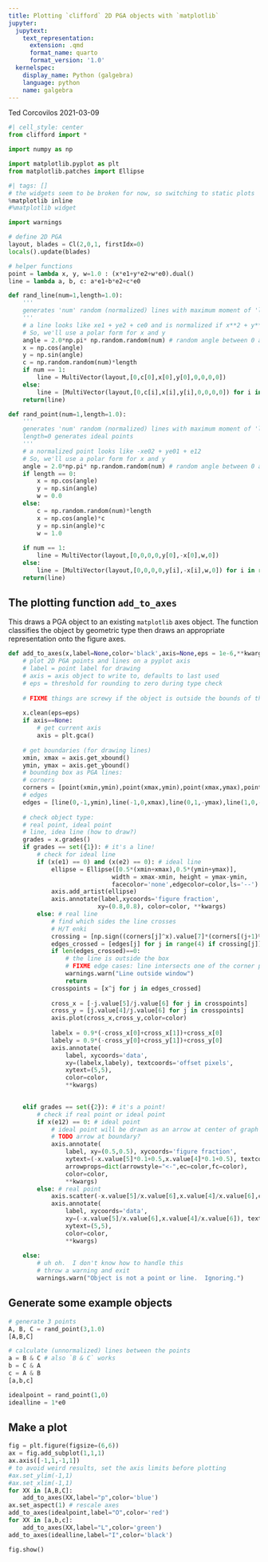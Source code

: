 ```yaml
---
title: Plotting `clifford` 2D PGA objects with `matplotlib`
jupyter:
  jupytext:
    text_representation:
      extension: .qmd
      format_name: quarto
      format_version: '1.0'
  kernelspec:
    display_name: Python (galgebra)
    language: python
    name: galgebra
---
```


Ted Corcovilos
2021-03-09

```python
#| cell_style: center
from clifford import *
```

```python
import numpy as np
```

```python
import matplotlib.pyplot as plt
from matplotlib.patches import Ellipse
```

```python
#| tags: []
# the widgets seem to be broken for now, so switching to static plots
%matplotlib inline
#%matplotlib widget
```

```python
import warnings
```

```python
# define 2D PGA
layout, blades = Cl(2,0,1, firstIdx=0)
locals().update(blades)
```

```python
# helper functions
point = lambda x, y, w=1.0 : (x*e1+y*e2+w*e0).dual()
line = lambda a, b, c: a*e1+b*e2+c*e0
```

```python
def rand_line(num=1,length=1.0):
    '''
    generates 'num' random (normalized) lines with maximum moment of 'length'
    '''
    # a line looks like xe1 + ye2 + ce0 and is normalized if x**2 + y**2 = 1
    # So, we'll use a polar form for x and y
    angle = 2.0*np.pi* np.random.random(num) # random angle between 0 and 2pi radians
    x = np.cos(angle)
    y = np.sin(angle)
    c = np.random.random(num)*length
    if num == 1:
        line = MultiVector(layout,[0,c[0],x[0],y[0],0,0,0,0])
    else:
        line = [MultiVector(layout,[0,c[i],x[i],y[i],0,0,0,0]) for i in range(num)]
    return(line)
```

```python
def rand_point(num=1,length=1.0):
    '''
    generates 'num' random (normalized) lines with maximum moment of 'length'.
    length=0 generates ideal points
    '''
    # a normalized point looks like -xe02 + ye01 + e12 
    # So, we'll use a polar form for x and y
    angle = 2.0*np.pi* np.random.random(num) # random angle between 0 and 2pi radians
    if length == 0:
        x = np.cos(angle)
        y = np.sin(angle)
        w = 0.0
    else:    
        c = np.random.random(num)*length
        x = np.cos(angle)*c
        y = np.sin(angle)*c
        w = 1.0
        
    if num == 1:
        line = MultiVector(layout,[0,0,0,0,y[0],-x[0],w,0])
    else:
        line = [MultiVector(layout,[0,0,0,0,y[i],-x[i],w,0]) for i in range(num)]
    return(line)
```

## The plotting function `add_to_axes`
This draws a PGA object to an existing `matplotlib` axes object. The function classifies the object by geometric type then draws an appropriate representation onto the figure axes.

```python
def add_to_axes(x,label=None,color='black',axis=None,eps = 1e-6,**kwargs):
    # plot 2D PGA points and lines on a pyplot axis
    # label = point label for drawing
    # axis = axis object to write to, defaults to last used
    # eps = threshold for rounding to zero during type check
    
    # FIXME things are screwy if the object is outside the bounds of the figure
    
    x.clean(eps=eps)
    if axis==None:
        # get current axis
        axis = plt.gca()
    
    # get boundaries (for drawing lines)
    xmin, xmax = axis.get_xbound()
    ymin, ymax = axis.get_ybound()
    # bounding box as PGA lines:
    # corners
    corners = [point(xmin,ymin),point(xmax,ymin),point(xmax,ymax),point(xmin,ymax)]
    # edges 
    edges = [line(0,-1,ymin),line(-1,0,xmax),line(0,1,-ymax),line(1,0,-xmin)]
    
    # check object type:
    # real point, ideal point
    # line, idea line (how to draw?)
    grades = x.grades()
    if grades == set({1}): # it's a line!
        # check for ideal line
        if (x(e1) == 0) and (x(e2) == 0): # ideal line
            ellipse = Ellipse([0.5*(xmin+xmax),0.5*(ymin+ymax)],
                             width = xmax-xmin, height = ymax-ymin,
                             facecolor='none',edgecolor=color,ls='--')
            axis.add_artist(ellipse)
            axis.annotate(label,xycoords='figure fraction',
                         xy=(0.8,0.8), color=color, **kwargs)
        else: # real line
            # find which sides the line crosses
            # H/T enki
            crossing = [np.sign((corners[j]^x).value[7]*(corners[(j+1)%4]^x).value[7])==-1 for j in range(4)]
            edges_crossed = [edges[j] for j in range(4) if crossing[j]]
            if len(edges_crossed)==0:
                # the line is outside the box
                # FIXME edge cases: line intersects one of the corner points
                warnings.warn("Line outside window")
                return
            crosspoints = [x^j for j in edges_crossed]
            
            cross_x = [-j.value[5]/j.value[6] for j in crosspoints]
            cross_y = [j.value[4]/j.value[6] for j in crosspoints]
            axis.plot(cross_x,cross_y,color=color)
            
            labelx = 0.9*(-cross_x[0]+cross_x[1])+cross_x[0]
            labely = 0.9*(-cross_y[0]+cross_y[1])+cross_y[0]
            axis.annotate(
                label, xycoords='data',
                xy=(labelx,labely), textcoords='offset pixels',
                xytext=(5,5),
                color=color,
                **kwargs)
            

    elif grades == set({2}): # it's a point!
        # check if real point or ideal point
        if x(e12) == 0: # ideal point
            # ideal point will be drawn as an arrow at center of graph
            # TODO arrow at boundary?
            axis.annotate(
                label, xy=(0.5,0.5), xycoords='figure fraction',
                xytext=(-x.value[5]*0.1+0.5,x.value[4]*0.1+0.5), textcoords='figure fraction',
                arrowprops=dict(arrowstyle="<-",ec=color,fc=color),
                color=color,
                **kwargs)
        else: # real point
            axis.scatter(-x.value[5]/x.value[6],x.value[4]/x.value[6],color=color,**kwargs)
            axis.annotate(
                label, xycoords='data',
                xy=(-x.value[5]/x.value[6],x.value[4]/x.value[6]), textcoords='offset pixels',
                xytext=(5,5),
                color=color,
                **kwargs)
           
    else:
        # uh oh.  I don't know how to handle this
        # throw a warning and exit
        warnings.warn("Object is not a point or line.  Ignoring.")
```

## Generate some example objects

```python
# generate 3 points
A, B, C = rand_point(3,1.0)
[A,B,C]
```

```python
# calculate (unnormalized) lines between the points
a = B & C # also `B & C` works
b = C & A
c = A & B
[a,b,c]
```

```python
idealpoint = rand_point(1,0)
idealline = 1*e0
```

## Make a plot

```python
fig = plt.figure(figsize=(6,6))
ax = fig.add_subplot(1,1,1)
ax.axis([-1,1,-1,1])
# to avoid weird results, set the axis limits before plotting
#ax.set_ylim(-1,1)
#ax.set_xlim(-1,1)
for XX in [A,B,C]:
    add_to_axes(XX,label="p",color='blue')
ax.set_aspect(1) # rescale axes
add_to_axes(idealpoint,label="O",color='red')
for XX in [a,b,c]:
    add_to_axes(XX,label="L",color='green')
add_to_axes(idealline,label="I",color='black')

fig.show()
```
